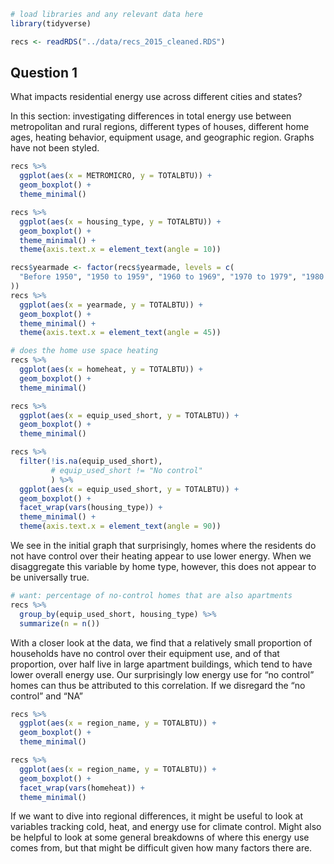 ```r
# load libraries and any relevant data here
library(tidyverse)

recs <- readRDS("../data/recs_2015_cleaned.RDS")
```

## Question 1

What impacts residential energy use across different cities and states?

In this section: investigating differences in total energy use between metropolitan and rural regions, different types of houses, different home ages, heating behavior, equipment usage, and geographic region. Graphs have not been styled.

```r
recs %>% 
  ggplot(aes(x = METROMICRO, y = TOTALBTU)) +
  geom_boxplot() +
  theme_minimal()
```

```r
recs %>% 
  ggplot(aes(x = housing_type, y = TOTALBTU)) +
  geom_boxplot() +
  theme_minimal() +
  theme(axis.text.x = element_text(angle = 10))
```
```r
recs$yearmade <- factor(recs$yearmade, levels = c(
  "Before 1950", "1950 to 1959", "1960 to 1969", "1970 to 1979", "1980 to 1989", "1990 to 1999", "2000 to 2009", "2010 to 2015"
))
recs %>% 
  ggplot(aes(x = yearmade, y = TOTALBTU)) +
  geom_boxplot() +
  theme_minimal() +
  theme(axis.text.x = element_text(angle = 45))
```
```r
# does the home use space heating
recs %>% 
  ggplot(aes(x = homeheat, y = TOTALBTU)) +
  geom_boxplot() +
  theme_minimal()
```

```r
recs %>% 
  ggplot(aes(x = equip_used_short, y = TOTALBTU)) +
  geom_boxplot() +
  theme_minimal() 

recs %>% 
  filter(!is.na(equip_used_short),
         # equip_used_short != "No control"
         ) %>% 
  ggplot(aes(x = equip_used_short, y = TOTALBTU)) +
  geom_boxplot() +
  facet_wrap(vars(housing_type)) +
  theme_minimal() +
  theme(axis.text.x = element_text(angle = 90))
```
We see in the initial graph that surprisingly, homes where the residents do not have control over their heating appear to use lower energy. When we disaggregate this variable by home type, however, this does not appear to be universally true. 

```r
# want: percentage of no-control homes that are also apartments
recs %>% 
  group_by(equip_used_short, housing_type) %>% 
  summarize(n = n())

```
With a closer look at the data, we find that a relatively small proportion of households have no control over their equipment use, and of that proportion, over half live in large apartment buildings, which tend to have lower overall energy use. Our surprisingly low energy use for "no control" homes can thus be attributed to this correlation. If we disregard the "no control" and "NA" 

```r
recs %>% 
  ggplot(aes(x = region_name, y = TOTALBTU)) +
  geom_boxplot() +
  theme_minimal()

recs %>% 
  ggplot(aes(x = region_name, y = TOTALBTU)) +
  geom_boxplot() +
  facet_wrap(vars(homeheat)) +
  theme_minimal()
```

If we want to dive into regional differences, it might be useful to look at variables tracking cold, heat, and energy use for climate control. Might also be helpful to look at some general breakdowns of where this energy use comes from, but that might be difficult given how many factors there are. 